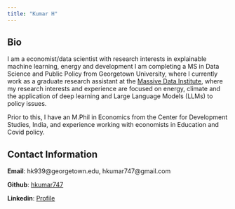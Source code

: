 ```yaml
---
title: "Kumar H"
---
```


## Bio
I am a economist/data scientist with research interests in explainable machine learning, energy and development
I am completing a MS in Data Science and Public Policy from Georgetown University, where I currently work as a graduate research assistant at the 
[Massive Data Institute](https://mdi.georgetown.edu/), where my research interests and experience are focused 
on energy, climate and the application of deep learning and Large Language Models (LLMs) to policy issues.

Prior to this, I have an M.Phil in Economics from the Center for Development Studies, India, and experience working with economists in Education
and Covid policy.



## Contact Information

**Email**: hk939@georgetown.edu, hkumar747@gmail.com

**Github**: [hkumar747](https://github.com/hkumar747)

**Linkedin**: [Profile](https://www.linkedin.com/in/himangshu-kumar/)
